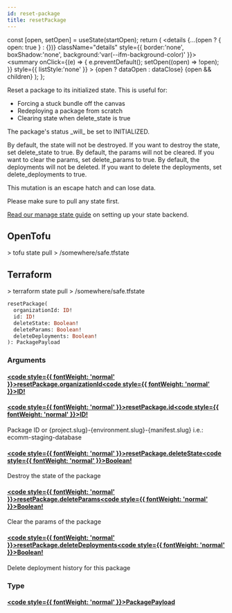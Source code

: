 ```yaml
---
id: reset-package
title: resetPackage
---
```









  const [open, setOpen] = useState(startOpen);
  return (
    <details {...(open ? { open: true } : {})} className="details" style={{ border:'none', boxShadow:'none', background:'var(--ifm-background-color)' }}>
      <summary
        onClick={(e) => {
          e.preventDefault();
          setOpen((open) => !open);
        }}
        style={{ listStyle:'none' }}
      >
      {open ? dataOpen : dataClose}
      </summary>
      {open && children}
    </details>
  );
};








Reset a package to its initialized state. This is useful for:
- Forcing a stuck bundle off the canvas
- Redeploying a package from scratch
- Clearing state when delete&#x005F;state is true

The package's status &#x005F;will&#x005F; be set to INITIALIZED.

By default, the state will not be destroyed. If you want to destroy the state, set delete&#x005F;state to true.
By default, the params will not be cleared. If you want to clear the params, set delete&#x005F;params to true.
By default, the deployments will not be deleted. If you want to delete the deployments, set delete&#x005F;deployments to true.

This mutation is an escape hatch and can lose data.

Please make sure to pull any state first.

[Read our manage state guide](https://docs.massdriver.cloud/guides/managing-state#3-pull-existing-state) on setting up your state backend.

## OpenTofu

&#x003E; tofu state pull &#x003E; /somewhere/safe.tfstate

## Terraform

&#x003E; terraform state pull &#x003E; /somewhere/safe.tfstate


```graphql
resetPackage(
  organizationId: ID!
  id: ID!
  deleteState: Boolean!
  deleteParams: Boolean!
  deleteDeployments: Boolean!
): PackagePayload
```




### Arguments

#### [<code style={{ fontWeight: 'normal' }}>resetPackage.<b>organizationId</b></code>](#)<Bullet />[<code style={{ fontWeight: 'normal' }}><b>ID!</b></code>](/swapi/types/scalars/id.mdx) <Badge class="badge badge--secondary badge--non_null" text="non-null"/> <Badge class="badge badge--secondary " text="scalar"/> 



#### [<code style={{ fontWeight: 'normal' }}>resetPackage.<b>id</b></code>](#)<Bullet />[<code style={{ fontWeight: 'normal' }}><b>ID!</b></code>](/swapi/types/scalars/id.mdx) <Badge class="badge badge--secondary badge--non_null" text="non-null"/> <Badge class="badge badge--secondary " text="scalar"/> 
Package ID or &#x007B;project.slug&#x007D;-&#x007B;environment.slug&#x007D;-&#x007B;manifest.slug&#x007D; i.e.: ecomm-staging-database


#### [<code style={{ fontWeight: 'normal' }}>resetPackage.<b>deleteState</b></code>](#)<Bullet />[<code style={{ fontWeight: 'normal' }}><b>Boolean!</b></code>](/swapi/types/scalars/boolean.mdx) <Badge class="badge badge--secondary badge--non_null" text="non-null"/> <Badge class="badge badge--secondary " text="scalar"/> 
Destroy the state of the package


#### [<code style={{ fontWeight: 'normal' }}>resetPackage.<b>deleteParams</b></code>](#)<Bullet />[<code style={{ fontWeight: 'normal' }}><b>Boolean!</b></code>](/swapi/types/scalars/boolean.mdx) <Badge class="badge badge--secondary badge--non_null" text="non-null"/> <Badge class="badge badge--secondary " text="scalar"/> 
Clear the params of the package


#### [<code style={{ fontWeight: 'normal' }}>resetPackage.<b>deleteDeployments</b></code>](#)<Bullet />[<code style={{ fontWeight: 'normal' }}><b>Boolean!</b></code>](/swapi/types/scalars/boolean.mdx) <Badge class="badge badge--secondary badge--non_null" text="non-null"/> <Badge class="badge badge--secondary " text="scalar"/> 
Delete deployment history for this package


### Type

#### [<code style={{ fontWeight: 'normal' }}><b>PackagePayload</b></code>](/swapi/types/objects/package-payload.mdx) <Badge class="badge badge--secondary " text="object"/>